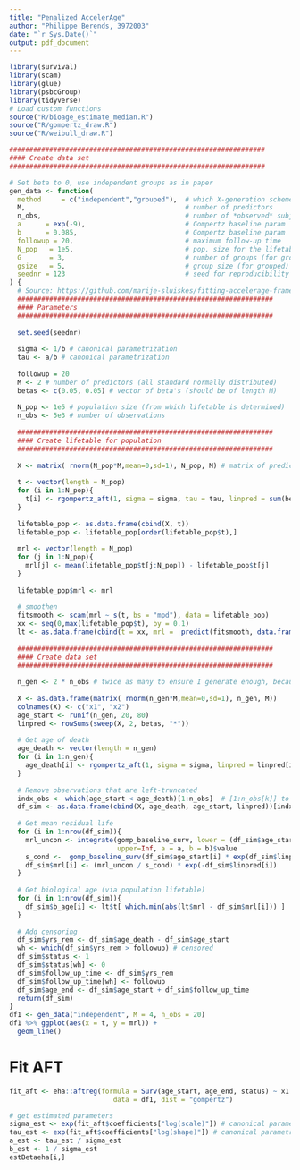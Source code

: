 ```yaml
---
title: "Penalized AccelerAge"
author: "Philippe Berends, 3972003"
date: "`r Sys.Date()`"
output: pdf_document
---
```


```r
library(survival)
library(scam)
library(glue)
library(psbcGroup)
library(tidyverse)
# Load custom functions
source("R/bioage_estimate_median.R")
source("R/gompertz_draw.R")
source("R/weibull_draw.R")
```


```r
################################################################
#### Create data set 
################################################################

# Set beta to 0, use independent groups as in paper
gen_data <- function(
  method     = c("independent","grouped"),  # which X‑generation scheme
  M,                                        # number of predictors
  n_obs,                                    # number of *observed* subjects
  a      = exp(-9),                         # Gompertz baseline param
  b      = 0.085,                           # Gompertz baseline param
  followup = 20,                            # maximum follow‑up time
  N_pop   = 1e5,                            # pop. size for the lifetable
  G       = 3,                              # number of groups (for grouped)
  gsize   = 5,                              # group size (for grouped)
  seednr = 123                              # seed for reproducibility
) {
  # Source: https://github.com/marije-sluiskes/fitting-accelerage-framework-in-r/blob/main/AccelerAge-framework-illustration.md
  ################################################################
  #### Parameters
  ################################################################
  
  set.seed(seednr)
  
  sigma <- 1/b # canonical parametrization
  tau <- a/b # canonical parametrization
  
  followup = 20
  M <- 2 # number of predictors (all standard normally distributed)
  betas <- c(0.05, 0.05) # vector of beta's (should be of length M)
  
  N_pop <- 1e5 # population size (from which lifetable is determined)
  n_obs <- 5e3 # number of observations 
  
  ################################################################
  #### Create lifetable for population
  ################################################################
  
  X <- matrix( rnorm(N_pop*M,mean=0,sd=1), N_pop, M) # matrix of predictors 
  
  t <- vector(length = N_pop)                                                     
  for (i in 1:N_pop){
    t[i] <- rgompertz_aft(1, sigma = sigma, tau = tau, linpred = sum(betas * X[i,])) # vector of ages-of-death
  }
  
  lifetable_pop <- as.data.frame(cbind(X, t))
  lifetable_pop <- lifetable_pop[order(lifetable_pop$t),]
  
  mrl <- vector(length = N_pop)
  for (j in 1:N_pop){
    mrl[j] <- mean(lifetable_pop$t[j:N_pop]) - lifetable_pop$t[j]
  }
  
  lifetable_pop$mrl <- mrl
  
  # smoothen 
  fitsmooth <- scam(mrl ~ s(t, bs = "mpd"), data = lifetable_pop)
  xx <- seq(0,max(lifetable_pop$t), by = 0.1)
  lt <- as.data.frame(cbind(t = xx, mrl =  predict(fitsmooth, data.frame(t=xx))))
  
  ################################################################
  #### Create data set 
  ################################################################
  
  n_gen <- 2 * n_obs # twice as many to ensure I generate enough, because for some T < C => not observed
  
  X <- as.data.frame(matrix( rnorm(n_gen*M,mean=0,sd=1), n_gen, M))
  colnames(X) <- c("x1", "x2")
  age_start <- runif(n_gen, 20, 80)
  linpred <- rowSums(sweep(X, 2, betas, "*"))
  
  # Get age of death
  age_death <- vector(length = n_gen)
  for (i in 1:n_gen){
    age_death[i] <- rgompertz_aft(1, sigma = sigma, linpred = linpred[i], tau = tau)
  }
  
  # Remove observations that are left-truncated
  indx_obs <- which(age_start < age_death)[1:n_obs]  # [1:n_obs[k]] to obtain the intended sample size 
  df_sim <- as.data.frame(cbind(X, age_death, age_start, linpred))[indx_obs,]
  
  # Get mean residual life
  for (i in 1:nrow(df_sim)){
    mrl_uncon <- integrate(gomp_baseline_surv, lower = (df_sim$age_start[i] * exp(df_sim$linpred[i])), 
                           upper=Inf, a = a, b = b)$value
    s_cond <-  gomp_baseline_surv(df_sim$age_start[i] * exp(df_sim$linpred[i]), a = a, b = b) 
    df_sim$mrl[i] <- (mrl_uncon / s_cond) * exp(-df_sim$linpred[i])
  }
  
  # Get biological age (via population lifetable)
  for (i in 1:nrow(df_sim)){
    df_sim$b_age[i] <- lt$t[ which.min(abs(lt$mrl - df_sim$mrl[i])) ]
  }
  
  # Add censoring 
  df_sim$yrs_rem <- df_sim$age_death - df_sim$age_start
  wh <- which(df_sim$yrs_rem > followup) # censored
  df_sim$status <- 1
  df_sim$status[wh] <- 0
  df_sim$follow_up_time <- df_sim$yrs_rem
  df_sim$follow_up_time[wh] <- followup
  df_sim$age_end <- df_sim$age_start + df_sim$follow_up_time
  return(df_sim)
}
df1 <- gen_data("independent", M = 4, n_obs = 20)
df1 %>% ggplot(aes(x = t, y = mrl)) + 
  geom_line()
```

# Fit AFT

```r
fit_aft <- eha::aftreg(formula = Surv(age_start, age_end, status) ~ x1 + x2, 
                          data = df1, dist = "gompertz") 

# get estimated parameters
sigma_est <- exp(fit_aft$coefficients["log(scale)"]) # canonical parametrization
tau_est <- exp(fit_aft$coefficients["log(shape)"]) # canonical parametrization
a_est <- tau_est / sigma_est
b_est <- 1 / sigma_est
estBetaeha[i,]
```

